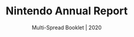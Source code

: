 ---
title: "Nintendo Annual Report"
subtitle: "Multi-Spread Booklet | 2020"
description: " What would an annual report look like if you made them pretty and aesthetically pleasing? My take on redesigning Nintendo’s annual report using their branding assets. This booklet is a fun rendition of a few key spreads in a typical annual report."
pubDate: "2020"
thumbnail: "./annual-report-thumbnail.png"
hero: "./hero.gif"
collections: 
  - number: "one"
    images:
    - src: "./page-2.jpg"
      alt: "Nintendo Annual Report Page 2"
    - src: "./page-4.jpg"
      alt: "Nintendo Annual Report Page 4"
    - src: "./page-3.jpg"
      alt: "Nintendo Annual Report Page 3"
    - src: "./cover.jpg"
      alt: "Nintendo Annual Report Cover"
    - src: "./annual-report-spread-1.jpg"
      alt: "Nintendo Annual Report Spread 1"
    - src: "./annual-report-spread-2.jpg"
      alt: "Nintendo Annual Report Spread 2"
    - src: "./annual-report-spread-3.jpg"
      alt: "Nintendo Annual Report Spread 3"
    - src: "./annual-report-spread-4.jpg"
      alt: "Nintendo Annual Report Spread 4"
    - src: "./annual-report-spread-5.jpg"
      alt: "Nintendo Annual Report Spread 5"
    - src: "./end.jpg"
      alt: "Nintendo Annual Report End Cover"
---